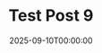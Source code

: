 ---
title: "Test Post 9"
date: "2025-09-10T00:00:00"
tags: ["devlog", "misc"]
draft: false
slug: "test-post-9"
---